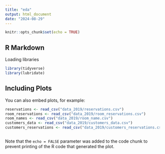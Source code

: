 ```yaml
---
title: "eda"
output: html_document
date: "2024-08-29"
---
```


```r
knitr::opts_chunk$set(echo = TRUE)
```

## R Markdown

Loading libraries

```r
library(tidyverse)
library(lubridate)
```

## Including Plots

You can also embed plots, for example:

```r
reservations <- read_csv("data_2019/reservations.csv")
room_reservations <- read_csv("data_2019/room_reservations.csv")
room_names <- read_csv("data_2019/room_name.csv")
customers_data <- read_csv("data_2019/customers_data.csv")
customers_reservations <- read_csv("data_2019/customers_reservations.csv")



```

Note that the `echo = FALSE` parameter was added to the code chunk to prevent printing of the R code that generated the plot.

